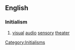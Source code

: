 {{wikipedia}}
==English==

===Initialism===
{{infl|en|initialism}}

# [[visual]] [[audio]] [[sensory]] [[theater]]

[[Category:Initialisms]]